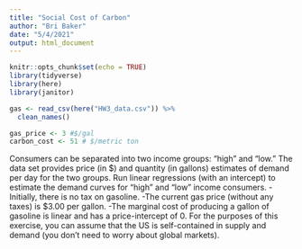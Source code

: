 ```yaml
---
title: "Social Cost of Carbon"
author: "Bri Baker"
date: "5/4/2021"
output: html_document
---
```


```r
knitr::opts_chunk$set(echo = TRUE)
library(tidyverse)
library(here)
library(janitor)
```


```r
gas <- read_csv(here("HW3_data.csv")) %>% 
  clean_names()

gas_price <- 3 #$/gal
carbon_cost <- 51 # $/metric ton

```

Consumers can be separated into two income groups: "high" and "low." The data set provides
price (in $) and quantity (in gallons) estimates of demand per day for the two groups. Run
linear regressions (with an intercept) to estimate the demand curves for "high" and "low"
income consumers.
-Initially, there is no tax on gasoline.
-The current gas price (without any taxes) is $3.00 per gallon.
-The marginal cost of producing a gallon of gasoline is linear and has a price-intercept of 0.
For the purposes of this exercise, you can assume that the US is self-contained in supply and
demand (you don't need to worry about global markets).
